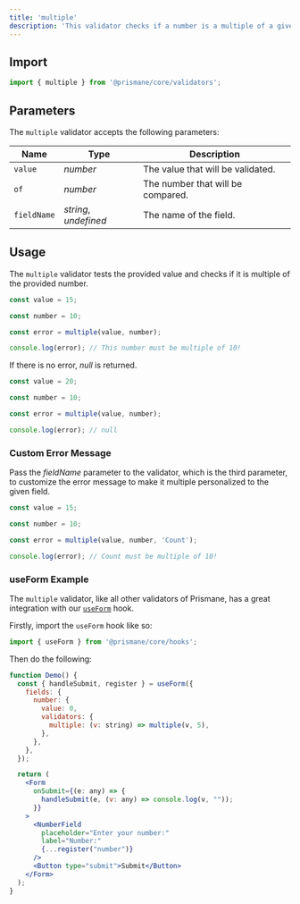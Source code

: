 ---
title: 'multiple'
description: 'This validator checks if a number is a multiple of a given number.'
---

## Import

```js
import { multiple } from '@prismane/core/validators';
```

## Parameters

The `multiple` validator accepts the following parameters:

| Name        | Type                  | Description                       |
| ----------- | --------------------- | --------------------------------- |
| `value`     | _number_              | The value that will be validated. |
| `of`        | _number_              | The number that will be compared. |
| `fieldName` | _string_, _undefined_ | The name of the field.            |

## Usage

The `multiple` validator tests the provided value and checks if it is multiple of the provided number.

```ts
const value = 15;

const number = 10;

const error = multiple(value, number);

console.log(error); // This number must be multiple of 10!
```

If there is no error, _null_ is returned.

```ts
const value = 20;

const number = 10;

const error = multiple(value, number);

console.log(error); // null
```

### Custom Error Message

Pass the _fieldName_ parameter to the validator, which is the third parameter, to customize the error message to make it multiple personalized to the given field.

```ts
const value = 15;

const number = 10;

const error = multiple(value, number, 'Count');

console.log(error); // Count must be multiple of 10!
```

### useForm Example

The `multiple` validator, like all other validators of Prismane, has a great integration with our [`useForm`](/docs/hooks/use-form) hook.

Firstly, import the `useForm` hook like so:

```js
import { useForm } from '@prismane/core/hooks';
```

Then do the following:

```jsx preview
function Demo() {
  const { handleSubmit, register } = useForm({
    fields: {
      number: {
        value: 0,
        validators: {
          multiple: (v: string) => multiple(v, 5),
        },
      },
    },
  });

  return (
    <Form
      onSubmit={(e: any) => {
        handleSubmit(e, (v: any) => console.log(v, ""));
      }}
    >
      <NumberField
        placeholder="Enter your number:"
        label="Number:"
        {...register("number")}
      />
      <Button type="submit">Submit</Button>
    </Form>
  );
}
```
